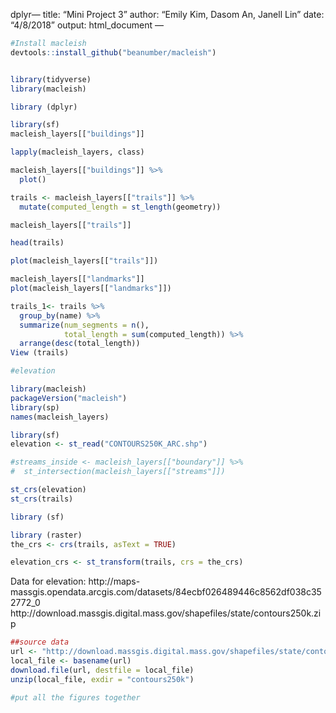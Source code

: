 dplyr---
title: "Mini Project 3"
author: "Emily Kim, Dasom An, Janell Lin"
date: "4/8/2018"
output: html_document
---

```r

#Install macleish
devtools::install_github("beanumber/macleish")


library(tidyverse)
library(macleish)

library (dplyr)

library(sf)
macleish_layers[["buildings"]]

lapply(macleish_layers, class)

macleish_layers[["buildings"]] %>%
  plot()

trails <- macleish_layers[["trails"]] %>%
  mutate(computed_length = st_length(geometry))

macleish_layers[["trails"]]

head(trails)

plot(macleish_layers[["trails"]])

macleish_layers[["landmarks"]]
plot(macleish_layers[["landmarks"]])

trails_1<- trails %>%
  group_by(name) %>%
  summarize(num_segments = n(), 
            total_length = sum(computed_length)) %>%
  arrange(desc(total_length))
View (trails)


```


```r

#elevation

library(macleish)
packageVersion("macleish")
library(sp)
names(macleish_layers)

library(sf)
elevation <- st_read("CONTOURS250K_ARC.shp")

#streams_inside <- macleish_layers[["boundary"]] %>%
#  st_intersection(macleish_layers[["streams"]])

st_crs(elevation)
st_crs(trails)

library (sf)

library (raster)
the_crs <- crs(trails, asText = TRUE)

elevation_crs <- st_transform(trails, crs = the_crs)

```

Data for elevation:
http://maps-massgis.opendata.arcgis.com/datasets/84ecbf026489446c8562df038c352772_0
http://download.massgis.digital.mass.gov/shapefiles/state/contours250k.zip
```r
##source data
url <- "http://download.massgis.digital.mass.gov/shapefiles/state/contours250k.zip"
local_file <- basename(url)
download.file(url, destfile = local_file)
unzip(local_file, exdir = "contours250k")
```

```r
#put all the figures together
```

